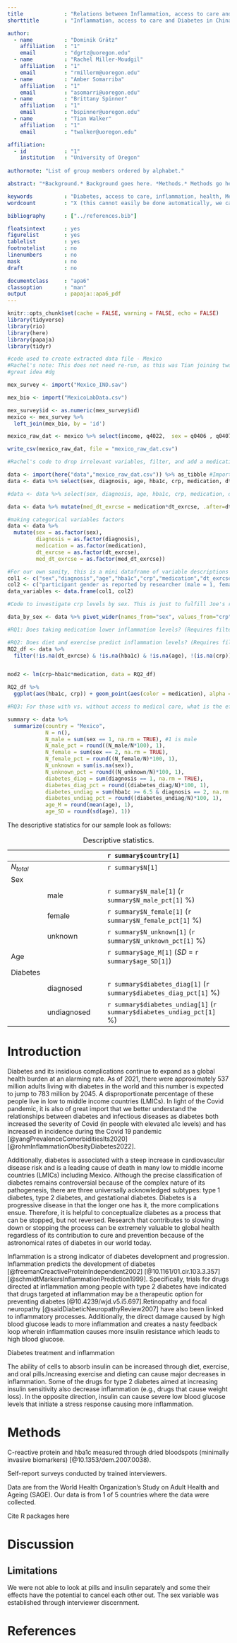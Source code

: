 ```yaml
---
title             : "Relations between Inflammation, access to care and Diabetes in two repesentative populations of China and Mexico."
shorttitle        : "Inflammation, access to care and Diabetes in China and Mexico."

author: 
  - name          : "Dominik Grätz"
    affiliation   : "1"
    email         : "dgrtz@uoregon.edu"
  - name          : "Rachel Miller-Moudgil"
    affiliation   : "1"
    email         : "rmillerm@uoregon.edu"
  - name          : "Amber Somarriba"
    affiliation   : "1"
    email         : "asomarri@uoregon.edu"
  - name          : "Brittany Spinner"
    affiliation   : "1"
    email         : "bspinner@uoregon.edu"
  - name          : "Tian Walker"
    affiliation   : "1"
    email         : "twalker@uoregon.edu"

affiliation:
  - id            : "1"
    institution   : "University of Oregon"
    
authornote: "List of group members ordered by alphabet."

abstract: "*Background.* Background goes here. *Methods.* Methods go here. *Results.* Results here. *Conclusions.* Conclusions here."

keywords          : "Diabetes, access to care, inflammation, health, Mexico, China"
wordcount         : "X (this cannot easily be done automatically, we can also just leave it out)"

bibliography      : ["../references.bib"]

floatsintext      : yes
figurelist        : yes
tablelist         : yes
footnotelist      : no
linenumbers       : no
mask              : no
draft             : no

documentclass     : "apa6"
classoption       : "man"
output            : papaja::apa6_pdf
---
```


```r
knitr::opts_chunk$set(cache = FALSE, warning = FALSE, echo = FALSE)
library(tidyverse)
library(rio)
library(here)
library(papaja)
library(tidyr)
```


```r
#code used to create extracted data file - Mexico 
#Rachel's note: This does not need re-run, as this was Tian joining two Mexico datasets and renaming variables and outputting mexico_raw_dat.csv. We should leave the code here so Joe can see how much initial data cleaning she worked on.
#great idea #dg

mex_survey <- import("Mexico_IND.sav")

mex_bio <- import("MexicoLabData.csv")

mex_survey$id <- as.numeric(mex_survey$id)
mexico <- mex_survey %>%
  left_join(mex_bio, by = 'id')

mexico_raw_dat <- mexico %>% select(income, q4022,  sex = q0406 , q0407, hba1c, crp, q4023a, q4024, weight = q2507, height = q2506, waist = q2508, marriage = q0408, q2000:q2024) %>% rename(diagnosis = q4022, age = q0407, medication = q4023a, dt_exrcse = q4024)

write_csv(mexico_raw_dat, file = "mexico_raw_dat.csv")
```

```r
#Rachel's code to drop irrelevant variables, filter, and add a medication*dt_exrcse variable.

data <- import(here("data","mexico_raw_dat.csv")) %>% as_tibble #Importing the Mexico dataset
data <- data %>% select(sex, diagnosis, age, hba1c, crp, medication, dt_exrcse) %>% filter(age >=50 & (diagnosis == 1 | hba1c >6.5))  %>% as_tibble #Selecting only relevant variables, renaming for clarification, and filtering. Once we figure out where the access variable (Q5004) is, we can replace this with the code below.

#data <- data %>% select(sex, diagnosis, age, hba1c, crp, medication, dt_exrcse, q5004) %>% rename(access = q5004) %>% filter(age >=50, crp <5, hba1c >6.5)  %>% as_tibble #Variable q5004 is missing from this dataset. Need help understanding where it went.

data <- data %>% mutate(med_dt_exrcse = medication*dt_exrcse, .after=dt_exrcse) %>% mutate(med_dt_exrcse = dplyr::recode(med_dt_exrcse, '4' = "1", '1' = "2", '2' = "2")) #Adding a new column for people who both take medication AND diet and exercise. 1 = yes for both, 2 = not yes for both

#making categorical variables factors
data <- data %>%
  mutate(sex = as.factor(sex),
         diagnosis = as.factor(diagnosis),
         medication = as.factor(medication),
         dt_exrcse = as.factor(dt_exrcse),
         med_dt_exrcse = as.factor(med_dt_exrcse))

#For our own sanity, this is a mini dataframe of variable descriptions and their coding criteria (if applicable).
col1 <- c("sex","diagnosis","age","hba1c","crp","medication","dt_exrcse","med_dt_exrcse","access")
col2 <- c("participant gender as reported by researcher (male = 1, female = 2)","whether the participant has been diagnosed with diabetes (yes = 1, no = 2)","participant age","participant blood sugar level","participant inflammation level","whether the participant is currently taking medication for diabetes inflammation (yes = 1, no = 2)","whether the participant is on a diabetes-specific diet and exercise plan (yes = 1, no = 2)","whether the participant is on BOTH medication and a diet and exercise plan (yes = 1, no = 2)","participant access to healthcare, i.e., to whom they typically go for healthcare (coding TBD)")
data_variables <- data.frame(col1, col2)

```

```r
#Code to investigate crp levels by sex. This is just to fulfill Joe's requirement of using one of the pivot commands.

data_by_sex <- data %>% pivot_wider(names_from="sex", values_from="crp") %>% rename(male="1",female="2") %>% as_tibble

```

```r
#RQ1: Does taking medication lower inflammation levels? (Requires filtering, modeling, a table, and a figure. Do only as much as possible in this timeframe!)


```

```r
#RQ2: Does diet and exercise predict inflammation levels? (Requires filtering, modeling, a table, and a figure. Do only as much as possible in this timeframe!)
RQ2_df <- data %>%
  filter(!is.na(dt_exrcse) & !is.na(hba1c) & !is.na(age), !(is.na(crp)))


mod2 <- lm(crp~hba1c*medication, data = RQ2_df)


```

```r
RQ2_df %>% 
  ggplot(aes(hba1c, crp)) + geom_point(aes(color = medication), alpha = 0.5) + geom_smooth(aes(color = medication), method = "lm") + scale_color_brewer(palette = 7) + theme_dark() + labs( title = "The Relationship Between Blood Sugar and Inflammation by Medication", caption =  "SAGE data from Mexico", x = "Blood Sugar (HbA1c)", y = "Inflammation (CRP)")
```


```r
#RQ3: For those with vs. without access to medical care, what is the effect of diet and exercise on inflammation levels? (Requires filtering, modeling, a table, and a figure. Do only as much as possible in this timeframe!)

```


```r
summary <- data %>%
  summarize(country = "Mexico",
            N = n(),
            N_male = sum(sex == 1, na.rm = TRUE), #1 is male
            N_male_pct = round((N_male/N*100), 1),
            N_female = sum(sex == 2, na.rm = TRUE),
            N_female_pct = round((N_female/N)*100, 1),
            N_unknown = sum(is.na(sex)),
            N_unknown_pct = round((N_unknown/N)*100, 1),
            diabetes_diag = sum(diagnosis == 1, na.rm = TRUE),
            diabetes_diag_pct = round((diabetes_diag/N)*100, 1),
            diabetes_undiag = sum(hba1c >= 6.5 & diagnosis == 2, na.rm = TRUE),
            diabetes_undiag_pct = round((diabetes_undiag/N)*100, 1),
            age_M = round(mean(age), 1),
            age_SD = round(sd(age), 1))
```

The descriptive statistics for our sample look as follows:

|  |            |`r summary$country[1]` |
|:-|:-----------|:----------------------|
|$N_{total}$|           |`r summary$N[1]`                                                     |
|Sex        |           |                                                                     |
|           |male       |`r summary$N_male[1]` (`r summary$N_male_pct[1]` %)                  |
|           |female     |`r summary$N_female[1]` (`r summary$N_female_pct[1]` %)              |
|           |unknown    |`r summary$N_unknown[1]` (`r summary$N_unknown_pct[1]` %)            |
|Age        |           |`r summary$age_M[1]` ($SD$ = `r summary$age_SD[1]`)                  |
|Diabetes   |           |                                                                     |
|           |diagnosed  |`r summary$diabetes_diag[1]` (`r summary$diabetes_diag_pct[1]` %)    |
|           |undiagnosed|`r summary$diabetes_undiag[1]` (`r summary$diabetes_undiag_pct[1]` %)|
Table: Descriptive statistics.



# Introduction

Diabetes and its insidious complications continue to expand as a global health burden at an alarming rate. As of 2021, there were approximately 537 million adults living with diabetes in the world and this number is expected to jump to 783 million by 2045. A disproportionate percentage of these people live in low to middle income countries (LMICs). In light of the Covid pandemic, it is also of great import that we better understand the relationships between diabetes and infectious diseases as diabetes both increased the severity of Covid (in people with elevated a1c levels) and has increased in incidence during the Covid 19 pandemic [@yangPrevalenceComorbiditiesIts2020] [@rohmInflammationObesityDiabetes2022].

Additionally, diabetes is associated with a steep increase in cardiovascular disease risk and is a leading cause of death in many low to middle income countries (LMICs) including Mexico. Although the precise classification of diabetes remains controversial because of the complex nature of its pathogenesis, there are three universally acknowledged subtypes: type 1 diabetes, type 2 diabetes, and gestational diabetes. Diabetes is a progressive disease in that the longer one has it, the more complications ensue. Therefore, it is helpful to conceptualize diabetes as a process that can be stopped, but not reversed. Research that contributes to slowing down or stopping the process can be extremely valuable to global health regardless of its contribution to cure and prevention because of the astronomical rates of diabetes in our world today. 

Inflammation is a strong indicator of diabetes development and progression. Inflammation predicts the development of diabetes [@freemanCreactiveProteinIndependent2002] [@10.1161/01.cir.103.3.357] [@schmidtMarkersInflammationPrediction1999]. Specifically, trials for drugs directed at inflammation among people with type 2 diabetes have indicated that drugs targeted at inflammation may be a therapeutic option for preventing diabetes [@10.4239/wjd.v5.i5.697].Retinopathy and focal neuropathy [@saidDiabeticNeuropathyReview2007] have also been linked to inflammatory processes. Additionally, the direct damage caused by high blood glucose leads to more inflammation and creates a nasty feedback loop wherein inflammation causes more insulin resistance which leads to high blood glucose. 

Diabetes treatment and inflammation

The ability of cells to absorb insulin can be increased through diet, exercise, and oral pills.Increasing exercise and dieting can cause major decreases in inflammation. Some of the drugs for type 2 diabetes aimed at increasing insulin sensitivity also decrease inflammation (e.g., drugs that cause weight loss). In the opposite direction, insulin can cause severe low blood glucose levels that initiate a stress response causing more inflammation.

# Methods

C-reactive protein and hba1c measured through dried bloodspots (minimally invasive biomarkers) [@10.1353/dem.2007.0038). 

Self-report surveys conducted by trained interviewers. 

Data are from the World Health Organization's Study on Adult Health and Ageing (SAGE). Our data is from 1 of 5 countries where the data were collected.

Cite R packages here

# Discussion 



## Limitations

We were not able to look at pills and insulin separately and some their effects have the potential to cancel each other out. The sex variable was established through interviewer discernment. 

# References
